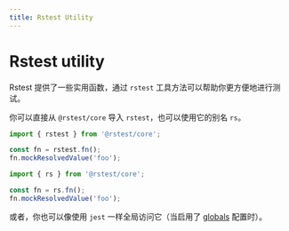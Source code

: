 ```yaml
---
title: Rstest Utility
---
```


# Rstest utility

Rstest 提供了一些实用函数，通过 `rstest` 工具方法可以帮助你更方便地进行测试。

你可以直接从 `@rstest/core` 导入 `rstest`，也可以使用它的别名 `rs`。

```ts
import { rstest } from '@rstest/core';

const fn = rstest.fn();
fn.mockResolvedValue('foo');
```

```ts
import { rs } from '@rstest/core';

const fn = rs.fn();
fn.mockResolvedValue('foo');
```

或者，你也可以像使用 `jest` 一样全局访问它（当启用了 [globals](/config/test/globals) 配置时）。

